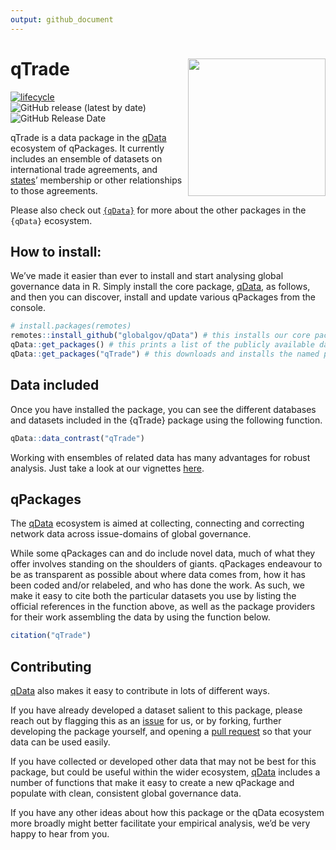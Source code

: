 ```yaml
---
output: github_document
---
```

# qTrade <img src="inst/qTradeLogoContainerTextureSimple.png" align="right" width="220"/>

<!-- badges: start -->
[![lifecycle](https://img.shields.io/badge/lifecycle-experimental-orange.svg)](https://www.tidyverse.org/lifecycle/#experimental)
![GitHub release (latest by date)](https://img.shields.io/github/v/release/globalgov/qTrade)
![GitHub Release Date](https://img.shields.io/github/release-date/globalgov/qTrade)
<!-- badges: end -->

qTrade is a data package in the [qData](https://github.com/globalgov/qData) ecosystem of qPackages.
It currently includes an ensemble of datasets on international trade agreements,
and [states](https://github.com/globalgov/qStates)' membership or other relationships to those agreements.

Please also check out [`{qData}`](https://github.com/globalgov) for more about the other packages in the `{qData}` ecosystem. 

## How to install:
We’ve made it easier than ever to install and start analysing global governance data in R. 
Simply install the core package, [qData](https://github.com/globalgov/qData), as follows, 
and then you can discover, install and update various qPackages from the console.

```r
# install.packages(remotes)
remotes::install_github("globalgov/qData") # this installs our core package, the only one you need to do independently
qData::get_packages() # this prints a list of the publicly available data packages currently available
qData::get_packages("qTrade") # this downloads and installs the named package
```

## Data included

Once you have installed the package, you can see the different databases and datasets included in the {qTrade} package using the following function.

```r
qData::data_contrast("qTrade")
```

Working with ensembles of related data has many advantages for robust
analysis. Just take a look at our vignettes [here](https://globalgov.github.io/qData/articles/user.html).

## qPackages

The [qData](https://github.com/globalgov/qData) ecosystem is aimed at collecting, connecting and correcting network data across issue-domains of global governance. 

While some qPackages can and do include novel data, 
much of what they offer involves standing on the shoulders of giants. 
qPackages endeavour to be as transparent as possible about where data comes from, 
how it has been coded and/or relabeled, and who has done the work. 
As such, we make it easy to cite both the particular datasets you use 
by listing the official references in the function above, 
as well as the package providers for their work assembling the data 
by using the function below.

``` r
citation("qTrade")
```

## Contributing

[qData](https://github.com/globalgov/qData) also makes it easy to
contribute in lots of different ways.

If you have already developed a dataset salient to this package, please
reach out by flagging this as an
[issue](https://github.com/globalgov/qTrade/issues) for us, or by
forking, further developing the package yourself, and opening a [pull
request](https://github.com/globalgov/qTrade/pulls) so that your data
can be used easily.

If you have collected or developed other data that may not be best for
this package, but could be useful within the wider ecosystem,
[qData](https://github.com/globalgov/qData) includes a number of
functions that make it easy to create a new qPackage and populate with
clean, consistent global governance data.

If you have any other ideas about how this package or the qData ecosystem more broadly
might better facilitate your empirical analysis, we'd be very happy to hear from you.
